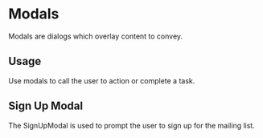 
<Meta title="Design System|Modals" component={SignUpModal} />

# Modals

Modals are dialogs which overlay content to convey.

## Usage

Use modals to call the user to action or complete a task.


## Sign Up Modal

The SignUpModal is used to prompt the user to sign up for the mailing list.

<Preview withToolbar>
  <Story name="signUp">
    <SignUpModal showModal={boolean("Show Modal", true)} />
  </Story>
</Preview>